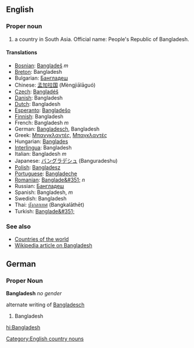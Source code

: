 ==English==

===Proper noun===

# a country in South Asia. Official name: People's Republic of Bangladesh.

====Translations====
*[[Bosnian]]: [[Bangladeš]] ''m''
*[[Breton]]: Bangladesh
*Bulgarian: [[Бангладеш]]
*Chinese: [[孟加拉国]] (Mèngjiālāguó)
*[[Czech]]: [[Bangladéš]]
*[[Danish]]: Bangladesh
*[[Dutch]]: Bangladesh
*[[Esperanto]]: [[Bangladeŝo]]
*[[Finnish]]: Bangladesh
*French: Bangladesh ''m''
*German: [[Bangladesch]], Bangladesh
*Greek: [[Μπανγκλαντές]], [[Μπαγκλαντές]]
*Hungarian: [[Banglades]]
*[[Interlingua]]: Bangladesh
*Italian: Bangladesh ''m''
*Japanese: [[バングラデシュ]] (Banguradeshu)
*[[Polish]]: [[Bangladesz]]
*[[Portuguese]]: [[Bangladeche]]
*[[Romanian]]: [[Banglade&#351;]] ''n''
*Russian: [[Бангладеш]]
*Spanish: Bangladesh, ''m''
*Swedish: Bangladesh
*Thai: [[บังกลาเทศ]] (Bangkalāthēt)
*Turkish: [[Banglade&#351;]]

===See also===

*[[Countries of the world]]
*[[w:Bangladesh|Wikipedia article on Bangladesh]]

==German==
===Proper Noun===
'''Bangladesh''' ''no gender''

alternate writing of [[Bangladesch]]

# Bangladesh

[[Category:English country nouns]]

[[hi:Bangladesh]]